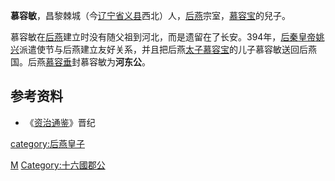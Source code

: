 '''慕容敏'''，昌黎棘城（今[[辽宁省|辽宁省]][[义县|义县]]西北）人，[[后燕|后燕]]宗室，[[慕容宝|慕容宝]]的兒子。

慕容敏在[[后燕|后燕]]建立时没有随父祖到河北，而是遗留在了长安。394年，[[后秦|后秦]][[皇帝|皇帝]][[姚兴|姚兴]]派遣使节与后燕建立友好关系，并且把后燕[[太子|太子]][[慕容宝|慕容宝]]的儿子慕容敏送回后燕国。后燕[[慕容垂|慕容垂]]封慕容敏为'''河东公'''。

==参考资料==
*《[[资治通鉴|资治通鉴]]》晋纪
{{DEFAULTSORT:M}}
[[Category:慕容姓|M]]
[[category:后燕皇子|category:后燕皇子]]
[[Category:十六國郡公|Category:十六國郡公]]